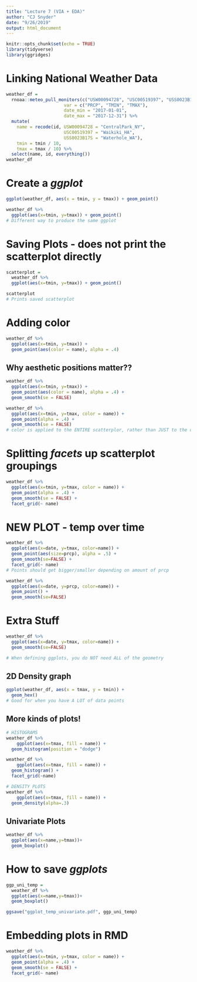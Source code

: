 ```yaml
---
title: "Lecture 7 (VIA + EDA)"
author: "CJ Snyder"
date: "9/26/2019"
output: html_document
---
```


```r
knitr::opts_chunk$set(echo = TRUE)
library(tidyverse)
library(ggridges)
```

# Linking National Weather Data
```r
weather_df = 
  rnoaa::meteo_pull_monitors(c("USW00094728", "USC00519397", "USS0023B17S"),
                      var = c("PRCP", "TMIN", "TMAX"), 
                      date_min = "2017-01-01",
                      date_max = "2017-12-31") %>%
  mutate(
    name = recode(id, USW00094728 = "CentralPark_NY", 
                      USC00519397 = "Waikiki_HA",
                      USS0023B17S = "Waterhole_WA"),
    tmin = tmin / 10,
    tmax = tmax / 10) %>%
  select(name, id, everything())
weather_df
```

# Create a _ggplot_
```r
ggplot(weather_df, aes(x = tmin, y = tmax)) + geom_point()

weather_df %>% 
  ggplot(aes(x=tmin, y=tmax)) + geom_point()
# Different way to produce the same ggplot
```

# Saving Plots - does not print the scatterplot directly
```r
scatterplot = 
  weather_df %>% 
  ggplot(aes(x=tmin, y=tmax)) + geom_point()

scatterplot
# Prints saved scatterplot
```

# Adding color
```r
weather_df %>% 
  ggplot(aes(x=tmin, y=tmax)) + 
  geom_point(aes(color = name), alpha = .4)
```

## Why aesthetic positions matter??
```r
weather_df %>% 
  ggplot(aes(x=tmin, y=tmax)) + 
  geom_point(aes(color = name), alpha = .4) +
  geom_smooth(se = FALSE)

weather_df %>% 
  ggplot(aes(x=tmin, y=tmax, color = name)) + 
  geom_point(alpha = .4) +
  geom_smooth(se = FALSE)
# color is applied to the ENTIRE scatterplor, rather than JUST to the data points
```

# Splitting _facets_ up scatterplot groupings
```r
weather_df %>% 
  ggplot(aes(x=tmin, y=tmax, color = name)) + 
  geom_point(alpha = .4) +
  geom_smooth(se = FALSE) +
  facet_grid(~ name)
```

# NEW PLOT - temp over time
```r
weather_df %>% 
  ggplot(aes(x=date, y=tmax, color=name)) +
  geom_point(aes(size=prcp), alpha = .5) +
  geom_smooth(se=FALSE) +
  facet_grid(~ name)
# Points should get bigger/smaller depending on amount of prcp

weather_df %>% 
  ggplot(aes(x=date, y=prcp, color=name)) +
  geom_point() +
  geom_smooth(se=FALSE)
```


# Extra Stuff
```r
weather_df %>% 
  ggplot(aes(x=date, y=tmax, color=name)) +
  geom_smooth(se=FALSE)

# When defining ggplots, you do NOT need ALL of the geometry
```

## 2D Density graph
```r
ggplot(weather_df, aes(x = tmax, y = tmin)) + 
  geom_hex()
# Good for when you have A LOT of data points
```

## More kinds of plots!
```r
# HISTOGRAMS
weather_df %>% 
    ggplot(aes(x=tmax, fill = name)) +
  geom_histogram(position = "dodge")

weather_df %>% 
    ggplot(aes(x=tmax, fill = name)) +
  geom_histogram() +
  facet_grid(~name)

# DENSITY PLOTS
weather_df %>% 
    ggplot(aes(x=tmax, fill = name)) +
  geom_density(alpha=.3)
```

## Univariate Plots
```r
weather_df %>% 
  ggplot(aes(x=name,y=tmax))+
  geom_boxplot()
```

# How to save _ggplots_
```r
ggp_uni_temp = 
  weather_df %>% 
  ggplot(aes(x=name,y=tmax))+
  geom_boxplot()

ggsave("ggplot_temp_univariate.pdf", ggp_uni_temp)
```

# Embedding plots in RMD
```r
weather_df %>% 
  ggplot(aes(x=tmin, y=tmax, color = name)) + 
  geom_point(alpha = .4) +
  geom_smooth(se = FALSE) +
  facet_grid(~ name)
```



